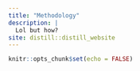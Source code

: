 ```yaml
---
title: "Methodology"
description: |
  Lol but how?
site: distill::distill_website
---
```


```r
knitr::opts_chunk$set(echo = FALSE)
```

